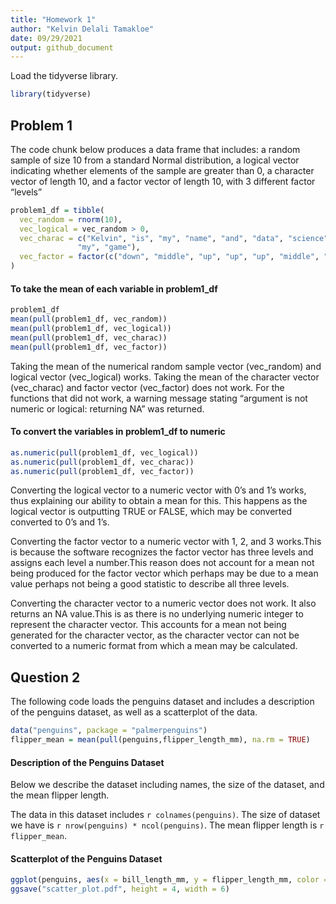 ```yaml
---
title: "Homework 1"
author: "Kelvin Delali Tamakloe"
date: 09/29/2021
output: github_document
---
```


Load the tidyverse library.

```r
library(tidyverse)
```

## Problem 1

The code chunk below produces a data frame that includes:
a random sample of size 10 from a standard Normal distribution, 
a logical vector indicating whether elements of the sample are greater than 0,
a character vector of length 10,
and a factor vector of length 10, with 3 different factor “levels”

```r
problem1_df = tibble(
  vec_random = rnorm(10),
  vec_logical = vec_random > 0,
  vec_charac = c("Kelvin", "is", "my", "name", "and", "data", "science", "is",
               "my", "game"),
  vec_factor = factor(c("down", "middle", "up", "up", "up", "middle", "down", "middle", "up", "down"))
)
```

#### To take the mean of each variable in problem1_df

```r
problem1_df
mean(pull(problem1_df, vec_random))
mean(pull(problem1_df, vec_logical))
mean(pull(problem1_df, vec_charac))
mean(pull(problem1_df, vec_factor))
```

Taking the mean of the numerical random sample vector (vec_random) and 
logical vector (vec_logical) works. Taking the mean of the 
character vector (vec_charac) and factor vector (vec_factor) does not work.
For the functions that did not work, a warning message stating "argument is 
not numeric or logical: returning NA" was returned.

#### To convert the variables in problem1_df to numeric

```r
as.numeric(pull(problem1_df, vec_logical))
as.numeric(pull(problem1_df, vec_charac))
as.numeric(pull(problem1_df, vec_factor))
```

Converting the logical vector to a numeric vector with 0's and 1's works,
thus explaining our ability to obtain a mean for this. This happens 
as the logical vector is outputting TRUE or FALSE, which may be converted
converted to 0's and 1's. 

Converting the factor vector to a numeric vector with 1, 2, and 3 works.This
is because the software recognizes the factor vector has three levels and assigns 
each level a number.This reason does not account for a mean not being produced for 
the factor vector which perhaps may be due to a mean value perhaps not being a 
good statistic to describe all three levels. 

Converting the character vector to a numeric vector does not work. It also returns 
an NA value.This is as there is no underlying numeric integer to represent the 
character vector. This accounts for a mean not being generated for the character 
vector, as the character vector can not be converted to a numeric format from which
a mean may be calculated.

## Question 2

The following code loads the penguins dataset and includes a description 
of the penguins dataset, as well as a scatterplot of the data.

```r
data("penguins", package = "palmerpenguins")
flipper_mean = mean(pull(penguins,flipper_length_mm), na.rm = TRUE)
```

#### Description of the Penguins Dataset

Below we describe the dataset including names, 
the size of the dataset, and the mean flipper length.


The data in this dataset includes `r colnames(penguins)`. The size of dataset we have is `r nrow(penguins) * ncol(penguins)`. The mean flipper length is `r flipper_mean`.

#### Scatterplot of the Penguins Dataset

```r
ggplot(penguins, aes(x = bill_length_mm, y = flipper_length_mm, color = species)) + geom_point()
ggsave("scatter_plot.pdf", height = 4, width = 6)
```

